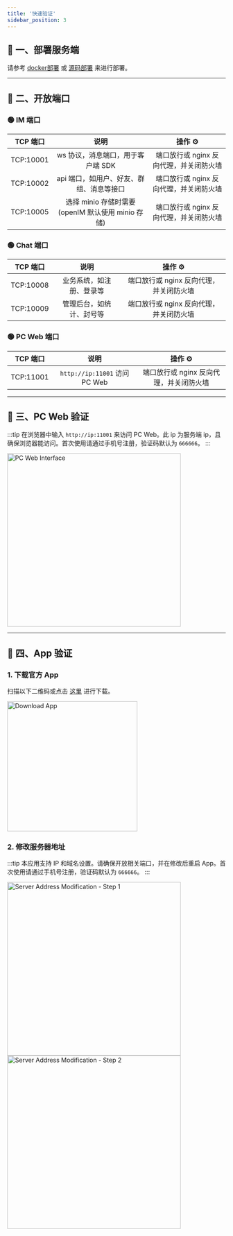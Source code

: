 ```yaml
---
title: '快速验证'
sidebar_position: 3
---
```

## 📌 一、部署服务端

请参考 [docker部署](./dockerCompose) 或 [源码部署](./imSourceCodeDeployment) 来进行部署。

---

## 📌 二、开放端口

### 🟢 IM 端口

| TCP 端口  | 说明                                                  | 操作 ⚙️                                      |
|:--------:|:-----------------------------------------------------:|:--------------------------------------------:|
| TCP:10001| ws 协议，消息端口，用于客户端 SDK                     | 端口放行或 nginx 反向代理，并关闭防火墙     |
| TCP:10002| api 端口，如用户、好友、群组、消息等接口              | 端口放行或 nginx 反向代理，并关闭防火墙     |
| TCP:10005| 选择 minio 存储时需要(openIM 默认使用 minio 存储)     | 端口放行或 nginx 反向代理，并关闭防火墙     |

### 🟢 Chat 端口

| TCP 端口  | 说明                     | 操作 ⚙️                                      |
|:--------:|:------------------------:|:--------------------------------------------:|
| TCP:10008| 业务系统，如注册、登录等 | 端口放行或 nginx 反向代理，并关闭防火墙     |
| TCP:10009| 管理后台，如统计、封号等 | 端口放行或 nginx 反向代理，并关闭防火墙     |

### 🟢 PC Web 端口

| TCP 端口  | 说明                    | 操作 ⚙️                                      |
|:--------:|:-----------------------:|:--------------------------------------------:|
| TCP:11001| `http://ip:11001` 访问 PC Web | 端口放行或 nginx 反向代理，并关闭防火墙 |

---

## 📌 三、PC Web 验证

:::tip
在浏览器中输入 `http://ip:11001` 来访问 PC Web。此 ip 为服务端 ip，且确保浏览器能访问。首次使用请通过手机号注册，验证码默认为 `666666`。
:::


<img src={Image3} width="400" alt="PC Web Interface" />

---

## 📌 四、App 验证

### 1. 下载官方 App
扫描以下二维码或点击 [这里](https://www.pgyer.com/OpenIM-Flutter) 进行下载。

<img src="https://www.pgyer.com/app/qrcode/OpenIM-Flutter" width="300" alt="Download App" />

### 2. 修改服务器地址

:::tip
本应用支持 IP 和域名设置。请确保开放相关端口，并在修改后重启 App。首次使用请通过手机号注册，验证码默认为 `666666`。
:::


<img src={Image1} width="400" alt="Server Address Modification - Step 1" />


<img src={Image2} width="400" alt="Server Address Modification - Step 2" />





